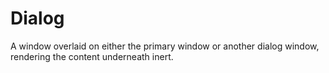 
<Meta of={Story} />

# Dialog

A window overlaid on either the primary window or another dialog window, rendering the content underneath inert.

<Primary />
<Controls />
